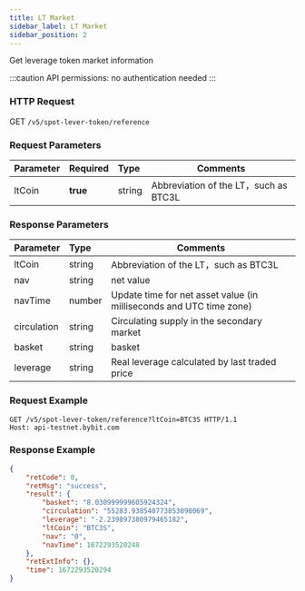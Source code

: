 ```yaml
---
title: LT Market
sidebar_label: LT Market
sidebar_position: 2
---
```

Get leverage token market information

:::caution
API permissions: no authentication needed
:::

### HTTP Request
GET `/v5/spot-lever-token/reference`

### Request Parameters
| Parameter | Required | Type | Comments|
|:----- |:-------|:-----|------ |
|ltCoin |**true** |string |Abbreviation of the LT，such as BTC3L|

### Response Parameters
| Parameter | Type | Comments|
|:----- |:-----|----- |
|ltCoin |string |Abbreviation of the LT，such as BTC3L |
|nav |string |net value |
|navTime |number |Update time for net asset value (in milliseconds and UTC time zone) |
|circulation |string |Circulating supply in the secondary market |
|basket	|string	|basket |
|leverage |string |Real leverage calculated by last traded price |

### Request Example

```http
GET /v5/spot-lever-token/reference?ltCoin=BTC3S HTTP/1.1
Host: api-testnet.bybit.com
```

### Response Example

```json
{
    "retCode": 0,
    "retMsg": "success",
    "result": {
        "basket": "8.030999999605924324",
        "circulation": "55283.938540773853098069",
        "leverage": "-2.239897380979465182",
        "ltCoin": "BTC3S",
        "nav": "0",
        "navTime": 1672293520248
    },
    "retExtInfo": {},
    "time": 1672293520294
}
```